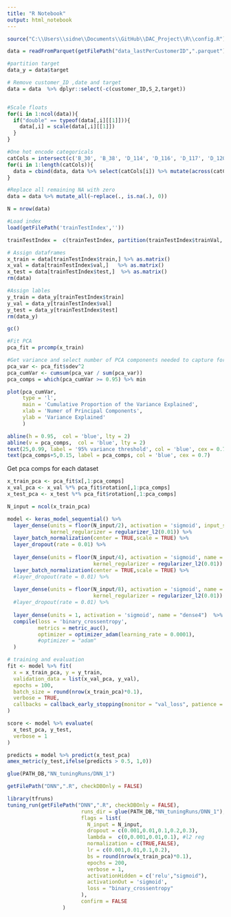 ```yaml
---
title: "R Notebook"
output: html_notebook
---
```

```r
source("C:\\Users\\sidne\\Documents\\GitHub\\DAC_Project\\R\\config.R")
```

```r
data = readFromParquet(getFilePath("data_lastPerCustomerID",".parquet")) 

#partition target
data_y = data$target

# Remove customer_ID ,date and target
data = data  %>% dplyr::select(-c(customer_ID,S_2,target))


#Scale floats
for(i in 1:ncol(data)){
  if("double" == typeof(data[,i][[1]])){
    data[,i] = scale(data[,i][[1]])
  }
}

#One hot encode categoricals
catCols = intersect(c('B_30', 'B_38', 'D_114', 'D_116', 'D_117', 'D_120', 'D_126', 'D_66', 'D_68','D_63','D_64'), colnames(data))
for(i in 1:length(catCols)){
  data = cbind(data, data %>% select(catCols[i]) %>% mutate(across(catCols[i],factor)) %>% as.data.table %>% one_hot()) %>% select(-catCols[i])
}

#Replace all remaining NA with zero
data = data %>% mutate_all(~replace(., is.na(.), 0))
```

```r
N = nrow(data)

#Load index
load(getFilePath('trainTestIndex',''))

trainTestIndex =  c(trainTestIndex, partition(trainTestIndex$trainVal, p = c(train = 0.7, val= 0.3)))

# Assign dataframes
x_train = data[trainTestIndex$train,] %>% as.matrix()  
x_val = data[trainTestIndex$val,]   %>% as.matrix() 
x_test = data[trainTestIndex$test,]  %>% as.matrix() 
rm(data)

#Assign lables
y_train = data_y[trainTestIndex$train]
y_val = data_y[trainTestIndex$val]
y_test = data_y[trainTestIndex$test]
rm(data_y)

gc()
```


```r
#Fit PCA
pca_fit = prcomp(x_train)

#Get variance and select number of PCA components needed to capture for 95% of variance
pca_var <- pca_fit$sdev^2
pca_cumVar <- cumsum(pca_var / sum(pca_var))
pca_comps = which(pca_cumVar >= 0.95) %>% min
```


```r
plot(pca_cumVar,
     type = 'l',
     main = 'Cumulative Proportion of the Variance Explained',
     xlab = 'Numer of Principal Components',
     ylab = 'Variance Explained'
     )

abline(h = 0.95,  col = 'blue', lty = 2)
abline(v = pca_comps,  col = 'blue', lty = 2)
text(25,0.99, label = '95% variance threshold', col = 'blue', cex = 0.7)
text(pca_comps+5,0.15, label = pca_comps, col = 'blue', cex = 0.7)
```

Get pca comps for each dataset

```r
x_train_pca <- pca_fit$x[,1:pca_comps]
x_val_pca <- x_val %*% pca_fit$rotation[,1:pca_comps]
x_test_pca <- x_test %*% pca_fit$rotation[,1:pca_comps]
```


```r
N_input = ncol(x_train_pca)

model <- keras_model_sequential() %>%
  layer_dense(units = floor(N_input/2), activation = 'sigmoid', input_shape = N_input, name = "dense1",
              kernel_regularizer = regularizer_l2(0.01)) %>%
  layer_batch_normalization(center = TRUE,scale = TRUE) %>%
  layer_dropout(rate = 0.01) %>%
  
  layer_dense(units = floor(N_input/4), activation = 'sigmoid', name = "dense2",
                            kernel_regularizer = regularizer_l2(0.01)) %>%
  layer_batch_normalization(center = TRUE,scale = TRUE) %>%
  #layer_dropout(rate = 0.01) %>%
  
  layer_dense(units = floor(N_input/8), activation = 'sigmoid', name = "dense3",
                            kernel_regularizer = regularizer_l2(0.01)) %>%
  #layer_dropout(rate = 0.01) %>%  
  
  layer_dense(units = 1, activation = 'sigmoid', name = "dense4")  %>% 
  compile(loss = 'binary_crossentropy', 
          metrics = metric_auc(),
          optimizer = optimizer_adam(learning_rate = 0.0001),
          #optimizer = "adam"
  )

# training and evaluation
fit <- model %>% fit(
  x = x_train_pca, y = y_train,
  validation_data = list(x_val_pca, y_val),
  epochs = 100,
  batch_size = round(nrow(x_train_pca)*0.1),
  verbose = TRUE,
  callbacks = callback_early_stopping(monitor = "val_loss", patience = 20, restore_best_weights = TRUE)
)

```


```r
score <- model %>% evaluate(
  x_test_pca, y_test,
  verbose = 1
)
```

```r
predicts = model %>% predict(x_test_pca)
amex_metric(y_test,ifelse(predicts > 0.5, 1,0))
```

```r
glue(PATH_DB,"NN_tuningRuns/DNN_1")
```

```r
getFilePath("DNN",".R", checkDBOnly = FALSE)
```


```r
library(tfruns)
tuning_run(getFilePath("DNN",".R", checkDBOnly = FALSE),
                        runs_dir = glue(PATH_DB,"NN_tuningRuns/DNN_1"),
                        flags = list(
                          N_input = N_input,
                          dropout = c(0.001,0.01,0.1,0.2,0.3),
                          lambda =  c(0,0.001,0.01,0.1), #l2 reg
                          normalization = c(TRUE,FALSE),
                          lr = c(0.001,0.01,0.1,0.2),
                          bs = round(nrow(x_train_pca)*0.1),
                          epochs = 200,
                          verbose = 1,
                          activationHidden = c('relu',"sigmoid"),
                          activationOut = 'sigmoid',
                          loss = "binary_crossentropy"
                        ),
                        confirm = FALSE
                  )
```


